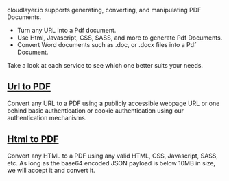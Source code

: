 cloudlayer.io supports generating, converting, and manipulating PDF Documents.

- Turn any URL into a Pdf document.
- Use Html, Javascript, CSS, SASS, and more to generate Pdf Documents.
- Convert Word documents such as .doc, or .docx files into a Pdf Document.

Take a look at each service to see which one better suits your needs.

## [Url to PDF](url-to-pdf/)
Convert any URL to a PDF using a publicly accessible webpage URL or one behind basic authentication or cookie authentication using our authentication mechanisms.

## [Html to PDF](html-to-pdf/)
Convert any HTML to a PDF using any valid HTML, CSS, Javascript, SASS, etc. As long as the base64 encoded JSON payload is below 10MB in size, we will accept it and convert it.
